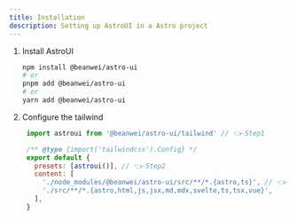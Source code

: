 ```yaml
---
title: Installation
description: Setting up AstroUI in a Astro project
---
```



<Steps>

1. Install AstroUI

   ```bash
   npm install @beanwei/astro-ui
   # or
   pnpm add @beanwei/astro-ui
   # or
   yarn add @beanwei/astro-ui
   ```

2. Configure the tailwind

   ```js title="src/tailwind.config.mjs"
    import astroui from '@beanwei/astro-ui/tailwind' // 👈-Step1

    /** @type {import('tailwindcss').Config} */
    export default {
      presets: [astroui()], // 👈-Step2
      content: [
        './node_modules/@beanwei/astro-ui/src/**/*.{astro,ts}', // 👈-Step3
        './src/**/*.{astro,html,js,jsx,md,mdx,svelte,ts,tsx,vue}',
      ],
    }
   ```

</Steps>
